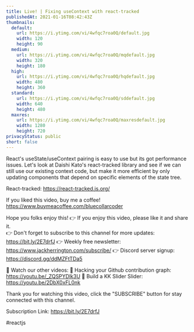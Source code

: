 ```yaml
---
title: Live! | Fixing useContext with react-tracked
publishedAt: 2021-01-16T08:42:43Z
thumbnails:
  default:
    url: https://i.ytimg.com/vi/4wfqc7roa0Q/default.jpg
    width: 120
    height: 90
  medium:
    url: https://i.ytimg.com/vi/4wfqc7roa0Q/mqdefault.jpg
    width: 320
    height: 180
  high:
    url: https://i.ytimg.com/vi/4wfqc7roa0Q/hqdefault.jpg
    width: 480
    height: 360
  standard:
    url: https://i.ytimg.com/vi/4wfqc7roa0Q/sddefault.jpg
    width: 640
    height: 480
  maxres:
    url: https://i.ytimg.com/vi/4wfqc7roa0Q/maxresdefault.jpg
    width: 1280
    height: 720
privacyStatus: public
short: false
---
```

  
  React's useState/useContext pairing is easy to use but its got performance issues. Let's look at Daishi Kato's react-tracked library and see if we can still use our existing context code, but make it more efficient by only updating components that depend on specific elements of the state tree.

React-tracked: https://react-tracked.js.org/

If you liked this video, buy me a coffee! https://www.buymeacoffee.com/bluecollarcoder

Hope you folks enjoy this!
👉 If you enjoy this video, please like it and share it.    
👉 Don't forget to subscribe to this channel for more updates: https://bit.ly/2E7drfJ
👉 Weekly free newsletter: https://www.jackherrington.com/subscribe/
👉 Discord server signup: https://discord.gg/ddMZFtTDa5

💢 Watch our other videos:
💟 Hacking your Github contribution graph: https://youtu.be/_ZQSPYDlk3U
💟 Build a KK Slider Slider: https://youtu.be/2DbX0xFL0nk

Thank you for watching this video, click the "SUBSCRIBE" button for stay connected with this channel. 

Subscription Link:  https://bit.ly/2E7drfJ

#reactjs
  